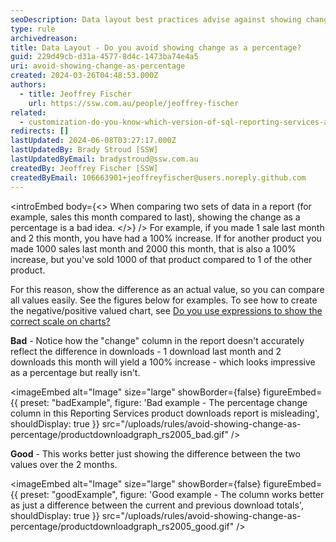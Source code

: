 ```yaml
---
seoDescription: Data layout best practices advise against showing change as a percentage when comparing data sets, instead opting for actual value differences.
type: rule
archivedreason:
title: Data Layout - Do you avoid showing change as a percentage?
guid: 229d49cb-d31a-4577-8d4c-1473ba74e4a5
uri: avoid-showing-change-as-percentage
created: 2024-03-26T04:48:53.000Z
authors:
  - title: Jeoffrey Fischer
    url: https://ssw.com.au/people/jeoffrey-fischer
related:
  - customization-do-you-know-which-version-of-sql-reporting-services-and-visual-studio-you-are-using
redirects: []
lastUpdated: 2024-06-08T03:27:17.000Z
lastUpdatedBy: Brady Stroud [SSW]
lastUpdatedByEmail: bradystroud@ssw.com.au
createdBy: Jeoffrey Fischer [SSW]
createdByEmail: 106663901+jeoffreyfischer@users.noreply.github.com
---
```


<introEmbed
  body={<>
When comparing two sets of data in a report (for example, sales this month compared to last), showing the change as a percentage is a bad idea.
  </>}
/>
For example, if you made 1 sale last month and 2 this month, you have had a 100% increase. If for another product you made 1000 sales last month and 2000 this month, that is also a 100% increase, but you've sold 1000 of that product compared to 1 of the other product.

For this reason, show the difference as an actual value, so you can compare all values easily. See the figures below for examples. To see how to create the negative/positive valued chart, see [Do you use expressions to show the correct scale on charts?](https://www.ssw.com.au/ssw/Standards/Rules/RulesToBetterSQLReportingServices.aspx#maxminvalues)

**Bad** - Notice how the "change" column in the report doesn't accurately reflect the difference in downloads - 1 download last month and 2 downloads this month will yield a 100% increase - which looks impressive as a percentage but really isn't.

<imageEmbed
  alt="Image"
  size="large"
  showBorder={false}
  figureEmbed={{
    preset: "badExample",
    figure: 'Bad example - The percentage change column in this Reporting Services product downloads report is misleading',
    shouldDisplay: true
  }}
  src="/uploads/rules/avoid-showing-change-as-percentage/productdownloadgraph_rs2005_bad.gif"
/>

**Good** - This works better just showing the difference between the two values over the 2 months.

<imageEmbed
  alt="Image"
  size="large"
  showBorder={false}
  figureEmbed={{
    preset: "goodExample",
    figure: 'Good example - The column works better as just a difference between the current and previous download totals',
    shouldDisplay: true
  }}
  src="/uploads/rules/avoid-showing-change-as-percentage/productdownloadgraph_rs2005_good.gif"
/>
